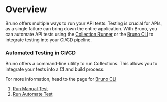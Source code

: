 # Overview

Bruno offers multiple ways to run your API tests. Testing is crucial for APIs, as a single failure can bring down the entire application. With Bruno, you can automate API tests using the [Collection Runner](https://docs.usebruno.com/get-started/bruno-basics/run-a-collection) or the [Bruno CLI](https://docs.usebruno.com/bru-cli/overview) to integrate testing into your CI/CD pipeline.

### Automated Testing in CI/CD

Bruno offers a command-line utility to run Collections. This allows you to integrate your tests into a CI and build process.

For more information, head to the page for [Bruno CLI](https://docs.usebruno.com/bru-cli/overview)

1. [Run Manual Test](./manual-test.mdx)
2. [Run Automate Test](./automate-test.mdx)
